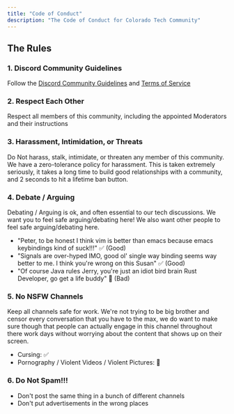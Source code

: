```yaml
---
title: "Code of Conduct"
description: "The Code of Conduct for Colorado Tech Community"
---
```


## The Rules

### 1. Discord Community Guidelines

Follow the [Discord Community Guidelines](https://discord.com/guidelines) and [Terms of Service](https://discord.com/terms)

### 2. Respect Each Other

Respect all members of this community, including the appointed Moderators and their instructions

### 3. Harassment, Intimidation, or Threats

Do Not harass, stalk, intimidate, or threaten any member of this community. We have a zero-tolerance policy for harassment. This is taken extremely seriously, it takes a long time to build good relationships with a community, and 2 seconds to hit a lifetime ban button.

### 4. Debate / Arguing

Debating / Arguing is ok, and often essential to our tech discussions. We want you to feel safe arguing/debating here! We also want other people to feel safe arguing/debating here.

- "Peter, to be honest I think vim is better than emacs because emacs keybindings kind of suck!!!" ✅ (Good)
- "Signals are over-hyped IMO, good ol' single way binding seems way better to me. I think you're wrong on this Susan" ✅ (Good)
- "Of course Java rules Jerry, you're just an idiot bird brain Rust Developer, go get a life buddy" 🔴 (Bad)

### 5. No NSFW Channels

Keep all channels safe for work. We're not trying to be big brother and censor every conversation that you have to the max, we do want to make sure though that people can actually engage in this channel throughout there work days without worrying about the content that shows up on their screen.

- Cursing: ✅
- Pornography / Violent Videos / Violent Pictures: 🔴

### 6. Do Not Spam!!!

- Don't post the same thing in a bunch of different channels
- Don't put advertisements in the wrong places
